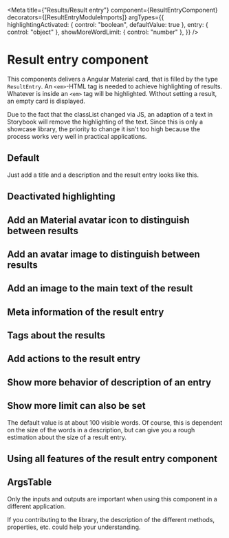 
<Meta
  title={"Results/Result entry"}
  component={ResultEntryComponent}
  decorators={[ResultEntryModuleImports]}
  argTypes={{
    highlightingActivated: { control: "boolean", defaultValue: true },
    entry: { control: "object" },
    showMoreWordLimit: { control: "number" },
  }}
/>

# Result entry component

This components delivers a Angular Material card, that is filled by the type `ResultEntry`.
An `<em>`-HTML tag is needed to achieve highlighting of results. Whatever is inside an `<em>` tag will be highlighted.
Without setting a result, an empty card is displayed.

Due to the fact that the classList changed via JS, an adaption of a text in Storybook will remove the highlighting of the text.
Since this is only a showcase library, the priority to change it isn't too high because the process works very well in practical applications.

## Default

Just add a title and a description and the result entry looks like this.

<Story story={stories.Default} height="200px" />

## Deactivated highlighting

<Story story={stories.DeactivateHighlighting} height="200px" />

## Add an Material avatar icon to distinguish between results

<Story story={stories.AvatarIconResult} height="200px" />

## Add an avatar image to distinguish between results

<Story story={stories.AvatarImageResult} height="200px" />

## Add an image to the main text of the result

<Story story={stories.WithImage} height="600px" />

## Meta information of the result entry

<Story story={stories.WithMetaInfo} height="250px" />

## Tags about the results

<Story story={stories.WithTags} height="250px" />

## Add actions to the result entry

<Story story={stories.WithActions} height="250px" />

## Show more behavior of description of an entry

<Story story={stories.ShowMoreDescription} height="450px" />

## Show more limit can also be set

The default value is at about 100 visible words. Of course, this is dependent on the size of the words in a description,
but can give you a rough estimation about the size of a result entry.

<Story story={stories.ShowMoreLimit} height="450px" />

## Using all features of the result entry component

<Story story={stories.AllFeatures} height="700px" />

## ArgsTable

Only the inputs and outputs are important when using this component in a different application.

If you contributing to the library, the description of the different methods, properties, etc. could help your understanding.

<ArgsTable of={ResultEntryComponent} />
